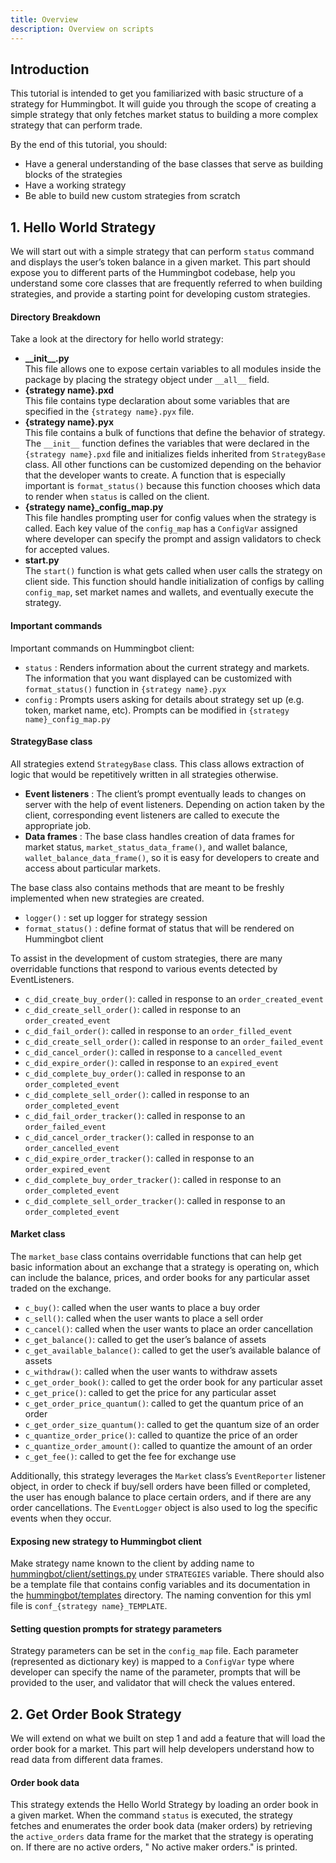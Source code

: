 ```yaml
---
title: Overview
description: Overview on scripts
---
```


## Introduction

This tutorial is intended to get you familiarized with basic structure of a strategy for Hummingbot. It will guide you through the scope of creating a simple strategy that only fetches market status to building a more complex strategy that can perform trade.

By the end of this tutorial, you should:

- Have a general understanding of the base classes that serve as building blocks of the strategies
- Have a working strategy
- Be able to build new custom strategies from scratch

## 1. Hello World Strategy

We will start out with a simple strategy that can perform `status` command and displays the user’s token balance in a given market. This part should expose you to different parts of the Hummingbot codebase, help you understand some core classes that are frequently referred to when building strategies, and provide a starting point for developing custom strategies.

#### Directory Breakdown

Take a look at the directory for hello world strategy:

- **\_\_init\_\_.py**  
  This file allows one to expose certain variables to all modules inside the package by placing the strategy object under `__all__` field.
- **{strategy name}.pxd**  
  This file contains type declaration about some variables that are specified in the `{strategy name}.pyx` file.
- **{strategy name}.pyx**  
  This file contains a bulk of functions that define the behavior of strategy. The `__init__` function defines the variables that were declared in the `{strategy name}.pxd` file and initializes fields inherited from `StrategyBase` class. All other functions can be customized depending on the behavior that the developer wants to create. A function that is especially important is `format_status()` because this function chooses which data to render when `status` is called on the client.
- **{strategy name}\_config_map.py**  
  This file handles prompting user for config values when the strategy is called. Each key value of the `config_map` has a `ConfigVar` assigned where developer can specify the prompt and assign validators to check for accepted values.
- **start.py**  
  The `start()` function is what gets called when user calls the strategy on client side. This function should handle initialization of configs by calling `config_map`, set market names and wallets, and eventually execute the strategy.

#### Important commands

Important commands on Hummingbot client:

- `status` : Renders information about the current strategy and markets. The information that you want displayed can be customized with `format_status()` function in `{strategy name}.pyx`
- `config` : Prompts users asking for details about strategy set up (e.g. token, market name, etc). Prompts can be modified in `{strategy name}_config_map.py`

#### StrategyBase class

All strategies extend `StrategyBase` class. This class allows extraction of logic that would be repetitively written in all strategies otherwise.

- **Event listeners** : The client’s prompt eventually leads to changes on server with the help of event listeners. Depending on action taken by the client, corresponding event listeners are called to execute the appropriate job.
- **Data frames** : The base class handles creation of data frames for market status, `market_status_data_frame()`, and wallet balance, `wallet_balance_data_frame()`, so it is easy for developers to create and access about particular markets.

The base class also contains methods that are meant to be freshly implemented when new strategies are created.

- `logger()` : set up logger for strategy session
- `format_status()` : define format of status that will be rendered on Hummingbot client

To assist in the development of custom strategies, there are many overridable functions that respond to various events detected by EventListeners.

- `c_did_create_buy_order()`: called in response to an `order_created_event`
- `c_did_create_sell_order()`: called in response to an `order_created_event`
- `c_did_fail_order()`: called in response to an `order_filled_event`
- `c_did_create_sell_order()`: called in response to an `order_failed_event`
- `c_did_cancel_order()`: called in response to a `cancelled_event`
- `c_did_expire_order()`: called in response to an `expired_event`
- `c_did_complete_buy_order()`: called in response to an `order_completed_event`
- `c_did_complete_sell_order()`: called in response to an `order_completed_event`
- `c_did_fail_order_tracker()`: called in response to an `order_failed_event`
- `c_did_cancel_order_tracker()`: called in response to an `order_cancelled_event`
- `c_did_expire_order_tracker()`: called in response to an `order_expired_event`
- `c_did_complete_buy_order_tracker()`: called in response to an `order_completed_event`
- `c_did_complete_sell_order_tracker()`: called in response to an `order_completed_event`

#### Market class

The `market_base` class contains overridable functions that can help get basic information about an exchange that a strategy is operating on, which can include the balance, prices, and order books for any particular asset traded on the exchange.

- `c_buy()`: called when the user wants to place a buy order
- `c_sell()`: called when the user wants to place a sell order
- `c_cancel()`: called when the user wants to place an order cancellation
- `c_get_balance()`: called to get the user’s balance of assets
- `c_get_available_balance()`: called to get the user’s available balance of assets
- `c_withdraw()`: called when the user wants to withdraw assets
- `c_get_order_book()`: called to get the order book for any particular asset
- `c_get_price()`: called to get the price for any particular asset
- `c_get_order_price_quantum()`: called to get the quantum price of an order
- `c_get_order_size_quantum()`: called to get the quantum size of an order
- `c_quantize_order_price()`: called to quantize the price of an order
- `c_quantize_order_amount()`: called to quantize the amount of an order
- `c_get_fee()`: called to get the fee for exchange use

Additionally, this strategy leverages the `Market` class’s `EventReporter` listener object, in order to check if buy/sell orders have been filled or completed, the user has enough balance to place certain orders, and if there are any order cancellations. The `EventLogger` object is also used to log the specific events when they occur.

#### Exposing new strategy to Hummingbot client

Make strategy name known to the client by adding name to [hummingbot/client/settings.py](https://github.com/CoinAlpha/hummingbot/blob/development/hummingbot/client/settings.py) under `STRATEGIES` variable. There should also be a template file that contains config variables and its documentation in the [hummingbot/templates](https://github.com/CoinAlpha/hummingbot/tree/development/hummingbot/templates) directory. The naming convention for this yml file is `conf_{strategy name}_TEMPLATE`.

#### Setting question prompts for strategy parameters

Strategy parameters can be set in the `config_map` file. Each parameter (represented as dictionary key) is mapped to a `ConfigVar` type where developer can specify the name of the parameter, prompts that will be provided to the user, and validator that will check the values entered.

## 2. Get Order Book Strategy

We will extend on what we built on step 1 and add a feature that will load the order book for a market. This part will help developers understand how to read data from different data frames.

#### Order book data

This strategy extends the Hello World Strategy by loading an order book in a given market. When the command `status` is executed, the strategy fetches and enumerates the order book data (maker orders) by retrieving the `active_orders` data frame for the market that the strategy is operating on. If there are no active orders, " No active maker orders." is printed.
